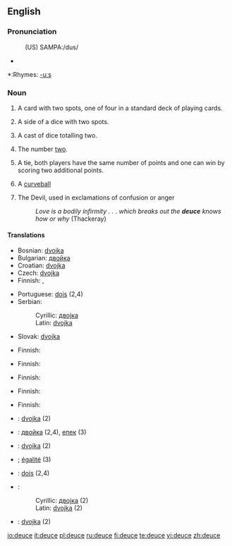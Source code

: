 {{wikipedia}}
==English==

===Pronunciation===
:(US) SAMPA:/dus/
*{{audio|en-us-deuce.ogg|Audio (US)}}

*:Rhymes: [[Rhymes:English:-uːs|-uːs]]

===Noun===
{{en-noun}}

# {{cards}} A card with two spots, one of four in a standard deck of playing cards.
# {{context|dice}} A side of a dice with two spots.
# {{context|dice}} A cast of dice totalling two.
# The number [[two]].
# {{tennis}} A tie, both players have the same number of points and one can win by scoring two additional points.
# {{baseball}} A [[curveball]]
# {{context|epithet}} The Devil, used in exclamations of confusion or anger
#: ''Love is a bodily infirmity . . . which breaks out the '''deuce''' knows how or why'' (Thackeray)

====Translations====
{{trans-top|playing card}}
* Bosnian: [[dvojka#Bosnian|dvojka]] {{f}}
* Bulgarian: [[двойка#Bulgarian|двойка]] {{f}}
* Croatian: [[dvojka#Croatian|dvojka]] {{f}}
* Czech: [[dvojka]] {{f}}
* Finnish: {{t|fi|kakkonen}}, {{t|fi|sorsa}}
{{trans-mid}}
* Portuguese: [[dois]] (2,4)
* Serbian:
*: Cyrillic: [[двојка#Serbian|двојка]] {{f}}
*: Latin: [[dvojka#Serbian|dvojka]] {{f}}
* Slovak: [[dvojka]] {{f}}
{{trans-bottom}}

{{trans-top|side of a dice with two spots}}
* Finnish: {{t|fi|kakkonen}}
{{trans-mid}}
{{trans-bottom}}

{{trans-top|cast of dice totalling two}}
* Finnish: {{t|fi|kakkonen}}
{{trans-mid}}
{{trans-bottom}}

{{trans-top|number two}}
* Finnish: {{t|fi|kakkonen}}
{{trans-mid}}
{{trans-bottom}}

{{trans-top|tennis: tie, both players able to win by scoring two additional points}}
* Finnish: {{t|fi|tasatilanne}}
{{trans-mid}}
{{trans-bottom}}

{{trans-top|baseball: curveball}}
{{trans-mid}}
{{trans-bottom}}

{{trans-top|Devil, used in exclamations of confusion or anger}}
* Finnish: {{t|fi|piru}}
{{trans-mid}}
{{trans-bottom}}

{{checktrans-top}}
* {{ttbc|Bosnian}}: [[dvojka#Bosnian|dvojka]] {{f}} (2)
* {{ttbc|Bulgarian}}: [[двойка#Bulgarian|двойка]] {{f}} (2,4), [[епек#Bulgarian|епек]] {{m}} (3)
* {{ttbc|Croatian}}: [[dvojka#Croatian|dvojka]] {{f}} (2)
* {{ttbc|French}}; [[égalité]] (3)
* {{ttbc|Portuguese}}: [[dois]] (2,4)
* {{ttbc|Serbian}}:
*: Cyrillic: [[двојка#Serbian|двојка]] {{f}} (2)
*: Latin: [[dvojka#Serbian|dvojka]] {{f}} (2)
* {{ttbc|Slovak}}: [[dvojka]] {{f}} (2)
{{trans-bottom}}

[[io:deuce]]
[[it:deuce]]
[[pl:deuce]]
[[ru:deuce]]
[[fi:deuce]]
[[te:deuce]]
[[vi:deuce]]
[[zh:deuce]]